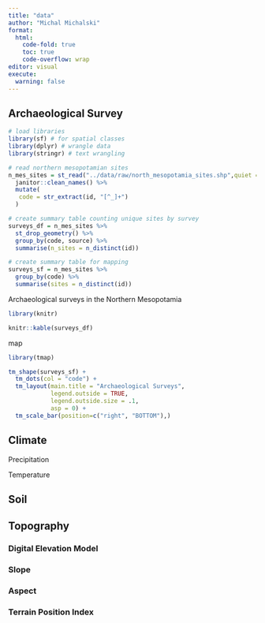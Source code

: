 ```yaml
---
title: "data"
author: "Michal Michalski"
format: 
  html:
    code-fold: true
    toc: true
    code-overflow: wrap
editor: visual
execute: 
  warning: false
---
```


## Archaeological Survey

```r

# load libraries
library(sf) # for spatial classes
library(dplyr) # wrangle data
library(stringr) # text wrangling

# read northern mesopotamian sites
n_mes_sites = st_read("../data/raw/north_mesopotamia_sites.shp",quiet = TRUE ) %>% 
  janitor::clean_names() %>% 
  mutate(
   code = str_extract(id, "[^_]+")
  )

# create summary table counting unique sites by survey
surveys_df = n_mes_sites %>% 
  st_drop_geometry() %>% 
  group_by(code, source) %>% 
  summarise(n_sites = n_distinct(id))

# create summary table for mapping
surveys_sf = n_mes_sites %>% 
  group_by(code) %>% 
  summarise(sites = n_distinct(id))

```

Archaeological surveys in the Northern Mesopotamia

```r

library(knitr)

knitr::kable(surveys_df)
```

map

```r

library(tmap)

tm_shape(surveys_sf) +
  tm_dots(col = "code") +
  tm_layout(main.title = "Archaeological Surveys",
            legend.outside = TRUE,
            legend.outside.size = .1,
            asp = 0) +
  tm_scale_bar(position=c("right", "BOTTOM"),)


```

## Climate

Precipitation

Temperature

## Soil

## Topography

### Digital Elevation Model

### Slope

### Aspect

### Terrain Position Index

#### 
